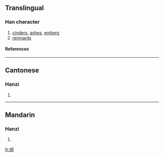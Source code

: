 {{see|燼}}

==Translingual==
===Han character===
{{Han char|rn=86|rad=火|as=06|sn=10|four=|canj=火尸人卜 (FSOY)}}
# [[cinders]], [[ashes]], [[embers]]
# [[remnants]]
====References====
{{Han ref|kx=0671.081|hdz=32201.050|uh=70EC|ud=28908}}

----
==Cantonese==
===Hanzi===
{{yue-hanzi|jyut=|y=jeun6}}
# {{defn|Cantonese}}

----
==Mandarin==
===Hanzi===
{{cmn-hanzi|tra=燼|pin=[[jìn]] (jin4)|wg=chin<sup>4</sup>}}
# {{defn|Mandarin}}

[[fr:烬]]